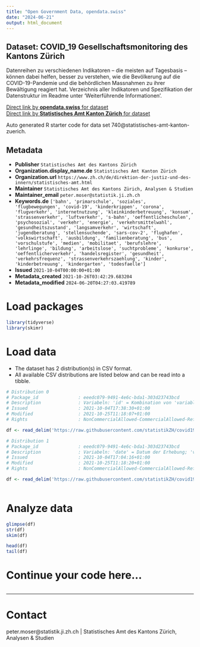 ```yaml
---
title: "Open Government Data, opendata.swiss"
date: "2024-06-21"
output: html_document
---
```


## Dataset: COVID_19 Gesellschaftsmonitoring des Kantons Zürich

Datenreihen zu verschiedenen Indikatoren – die meisten auf Tagesbasis – können dabei helfen, besser zu verstehen, wie die Bevölkerung auf die COVID-19-Pandemie und die behördlichen Massnahmen zu ihrer Bewältigung reagiert hat. Verzeichnis aller Indikatoren und Spezifikation der Datenstruktur im Readme unter 'Weiterführende Informationen'.

[Direct link by **opendata.swiss** for dataset](https://opendata.swiss/de/dataset/covid_19-gesellschaftsmonitoring-des-kantons-zurich)<br>
[Direct link by **Statistisches Amt Kanton Zürich** for dataset](https://github.com/statistikZH/covid19monitoring)

Auto generated R starter code for data set 740@statistisches-amt-kanton-zuerich.

## Metadata

- **Publisher** `Statistisches Amt des Kantons Zürich`
- **Organization.display_name.de** `Statistisches Amt Kanton Zürich`
- **Organization.url** `https://www.zh.ch/de/direktion-der-justiz-und-des-innern/statistisches-amt.html`
- **Maintainer** `Statistisches Amt des Kantons Zürich, Analysen & Studien`
- **Maintainer_email** `peter.moser@statistik.ji.zh.ch`
- **Keywords.de** `['bahn', 'primarschule', 'soziales', 'flugbewegungen', 'covid-19', 'kinderkrippen', 'corona', 'flugverkehr', 'internetnutzung', 'kleinkinderbetreuung', 'konsum', 'strassenverkehr', 'luftverkehr', 's-bahn', 'oeffentlicheschulen', 'psychosozial', 'verkehr', 'energie', 'verkehrsmittelwahl', 'gesundheitszustand', 'langsamverkehr', 'wirtschaft', 'jugendberatung', 'stellensuchende', 'sars-cov-2', 'flughafen', 'volkswirtschaft', 'ausbildung', 'familienberatung', 'bus', 'vorschulstufe', 'medien', 'mobilitaet', 'berufslehre', 'lehrlinge', 'bildung', 'arbeitslose', 'suchtprobleme', 'konkurse', 'oeffentlicherverkehr', 'handelsregister', 'gesundheit', 'verkehrsfrequenz', 'strassenverkehrszaehlung', 'kinder', 'kinderbetreuung', 'kindergarten', 'todesfaelle']`
- **Issued** `2021-10-04T00:00:00+01:00`
- **Metadata_created** `2021-10-26T03:42:29.683204`
- **Metadata_modified** `2024-06-20T04:27:03.419789`


# Load packages

```r

library(tidyverse)
library(skimr)

```

# Load data

-   The dataset has 2 distribution(s) in CSV format.
-   All available CSV distributions are listed below and can be read into a tibble.

```r

# Distribution 0
# Package_id               : eeedc079-9491-4e6c-bda1-303d23743bcd
# Description              : Variabeln: 'id' = Kombination von 'variable_short' und 'location' ergibt eindeutigen Identifkator; 'topic' = thematische Kategorie des Indikators; 'variable_short' = Kurzbezeichnung des Indikators (kein String); 'variable_long' = längere Bezeichnung des Indikators (String); 'location' = räumlicher Bezug der Erhebung, 'unit' = Masseinheit des erhobenen Werts; 'source' = Quelle der erhobenen Daten, 'update' = Aktualisierungsfrequenz, 'public' = Status der Veröffentlichung (ja/nein), 'description' = URL mit Beschreibung zur Grundlage der jeweiligen Datenerhebung, Hinweisen zur Methodik sowie Weiteren Informationen; 'last_modified' = Datum der letzten Aktualisierung; 'date_first_obs' = Startdatum der Zeitreihe (d.i. die erste erhobene Beobachtung); 'date_last_obs' = Enddatum der Zeitreihe (d.i. die letzte erhobene Beobachtung); 'sort' = alphabetische Sortierungsvariable nach 'topic' und 'variable_long'.
# Issued                   : 2021-10-04T17:38:30+01:00
# Modified                 : 2021-10-25T11:18:07+01:00
# Rights                   : NonCommercialAllowed-CommercialAllowed-ReferenceRequired

df <- read_delim('https://raw.githubusercontent.com/statistikZH/covid19monitoring/master/Metadata.csv')

# Distribution 1
# Package_id               : eeedc079-9491-4e6c-bda1-303d23743bcd
# Description              : Variabeln: 'date' = Datum der Erhebung; 'value' = erhobener Wert; 'topic' = thematische Kategorie des Indikators (Liste aller Indikatoren siehe Readme unter "Weiterführende Informationen"); 'variable_short' = Kurzbezeichnung des Indikators (kein String); 'variable_long' = längere Bezeichnung des Indikators (String); 'location' = räumlicher Bezug der Erhebung, 'unit' = Masseinheit des erhobenen Werts; 'source' = Quelle der erhobenen Daten, 'update' = Aktualisierungsfrequenz, 'public' = Status der Veröffentlichung (ja/nein), 'description' = URL mit Beschreibung zur Grundlage der jeweiligen Datenerhebung, Hinweisen zur Methodik sowie Weiteren Informationen.
# Issued                   : 2021-10-04T17:04:16+01:00
# Modified                 : 2021-10-25T11:18:20+01:00
# Rights                   : NonCommercialAllowed-CommercialAllowed-ReferenceRequired

df <- read_delim('https://raw.githubusercontent.com/statistikZH/covid19monitoring/master/covid19socialmonitoring.csv')



```

# Analyze data

```r

glimpse(df)
str(df)
skim(df)

head(df)
tail(df)

```

# Continue your code here...

```r

```

------------------------------------------------------------------------

# Contact

peter.moser@statistik.ji.zh.ch | Statistisches Amt des Kantons Zürich, Analysen & Studien
